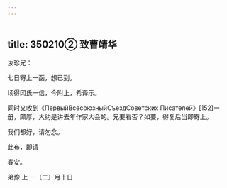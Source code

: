 ```yaml
---
---
---
```

title: 350210② 致曹靖华
---




汝珍兄：

七日寄上一函，想已到。

顷得冈氏一信，今附上，希译示。

同时又收到《ПервыйВсесоюзныйСъездСоветских Писателей》[152]一册，颇厚，大约是讲去年作家大会的。兄要看否？如要，得复后当即寄上。

我们都好，请勿念。

此布，即请

春安。

弟豫 上 一〔二〕月十日